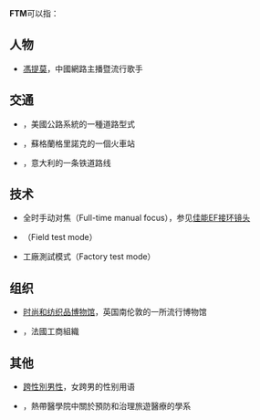 '''FTM'''可以指：

== 人物 ==
* [[馮提莫|馮提莫]]，中國網路主播暨流行歌手

== 交通 ==
* {{tsl|en|Farm-to-market road|農貿市場路}}，美國公路系統的一種道路型式
* {{tsl|en|Fort Matilda railway station|馬蒂達堡火車站}}，蘇格蘭格里諾克的一個火車站
* {{tsl|en|Trento–Malè–Marilleva railway|特伦托-马莱-梅扎纳铁路}}，意大利的一条铁道路线

== 技术 ==
* 全时手动对焦（Full-time manual focus），参见[[佳能EF接环镜头|佳能EF接环镜头]]
* {{tsl|en|Field test mode|現場測試模式}}（Field test mode）
* 工廠測試模式（Factory test mode）

== 组织 ==
* [[时尚和纺织品博物馆|时尚和纺织品博物馆]]，英国南伦敦的一所流行博物馆
* {{tsl|fr|Fédération des travailleurs de la métallurgie CGT|金屬行業工人聯合會}}，法國工商組織

== 其他 ==
* [[跨性別男性|跨性別男性]]，女跨男的性别用语
* {{tsl|en|Faculty of Travel Medicine|旅遊醫學系}}，熱帶醫學院中關於預防和治理旅遊醫療的學系

{{disambig|cat=三字拉丁字母縮寫消歧義}}